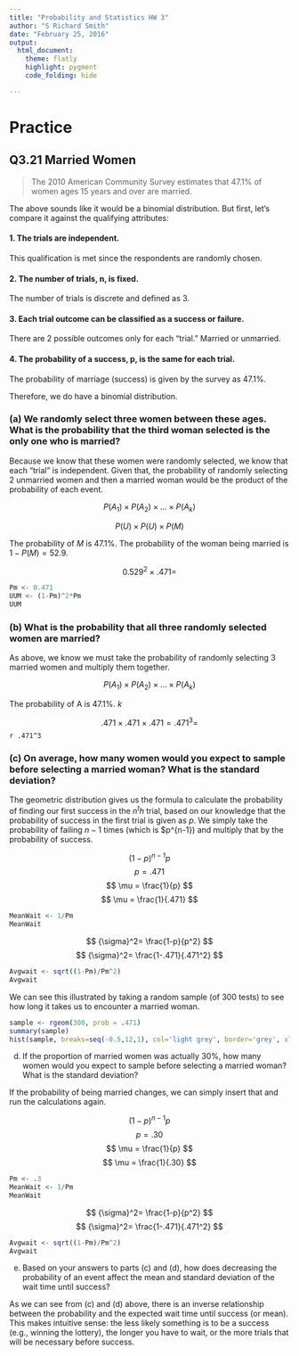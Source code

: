 ```yaml
---
title: "Probability and Statistics HW 3"
author: "S Richard Smith"
date: "February 25, 2016"
output:
  html_document:
    theme: flatly
    highlight: pygment
    code_folding: hide

---
```

# Practice

## Q3.21 Married Women

> The 2010 American Community Survey estimates that 47.1% of women ages 15 years and over are married.

The above sounds like it would be a binomial distribution. But first, let's compare it against the qualifying attributes:

#### 1. The trials are independent. 
This qualification is met since the respondents are randomly chosen.

#### 2. The number of trials, n, is fixed. 

The number of trials is discrete and defined as 3.

#### 3. Each trial outcome can be classified as a success or failure. 
There are 2 possible outcomes only for each "trial." Married or unmarried. 

#### 4. The probability of a success, p, is the same for each trial.

The probability of marriage (success) is given by the survey as 47.1%.

Therefore, we do have a binomial distribution.

### (a) We randomly select three women between these ages. What is the probability that the third woman selected is the only one who is married? 

Because we know that these women were randomly selected, we know that each "trial" is independent. Given that, the probability of randomly selecting 2 unmarried women and then a married woman would be the product of the probability of each event.

$$ P(A_1) \times P(A_2) \times ... \times P(A_k) $$

$$ P(U) \times P(U) \times P(M) $$

The probability of $M$ is 47.1%. The probability of the woman being married is $1-P(M) = 52.9%$.

$$ 0.529^2 \times .471 = $$

```r
Pm <- 0.471
UUM <- (1-Pm)^2*Pm
UUM
```

### (b) What is the probability that all three randomly selected women are married? 

As above, we know we must take the probability of randomly selecting 3 married women and multiply them together.

$$ P(A_1) \times P(A_2) \times ... \times P(A_k) $$

The probability of A is 47.1%. *k* 

$$ .471 \times .471 \times .471 = .471^3 = $$ `r .471^3`

### (c) On average, how many women would you expect to sample before selecting a married woman? What is the standard deviation? 

The geometric distribution gives us the formula to calculate the probability of finding our first success in the $n^th$ trial, based on our knowledge that the probability of success in the first trial is given as $p$. We simply take the probability of failing $n-1$ times (which is $p^{n-1}) and multiply that by the probability of success.

$$ (1-p)^{n-1}p $$
$$ p = .471 $$
$$ \mu = \frac{1}{p} $$
$$ \mu = \frac{1}{.471} $$
```r
MeanWait <- 1/Pm
MeanWait

```

$$ {\sigma}^2= \frac{1-p}{p^2} $$
$$ {\sigma}^2= \frac{1-.471}{.471^2} $$

```r
Avgwait <- sqrt((1-Pm)/Pm^2)
Avgwait

```

We can see this illustrated by taking a random sample (of 300 tests) to see how long it takes us to encounter a married woman.

```r

sample <- rgeom(300, prob = .471)
summary(sample)
hist(sample, breaks=seq(-0.5,12,1), col='light grey', border='grey', xlab = '')


```

(d) If the proportion of married women was actually 30%, how many women would you expect to sample before selecting a married woman? What is the standard deviation? 

If the probability of being married changes, we can simply insert that and run the calculations again.

$$ (1-p)^{n-1}p $$
$$ p = .30 $$
$$ \mu = \frac{1}{p} $$
$$ \mu = \frac{1}{.30} $$
```r
Pm <- .3
MeanWait <- 1/Pm
MeanWait

```

$$ {\sigma}^2= \frac{1-p}{p^2} $$
$$ {\sigma}^2= \frac{1-.471}{.471^2} $$

```r
Avgwait <- sqrt((1-Pm)/Pm^2)
Avgwait

```



(e) Based on your answers to parts (c) and (d), how does decreasing the probability of an event affect the mean and standard deviation of the wait time until success?

As we can see from (c) and (d) above, there is an inverse relationship between the probability and the expected wait time until success (or mean). This makes intuitive sense: the less likely something is to be a success (e.g., winning the lottery), the longer you have to wait, or the more trials that will be necessary before success.

